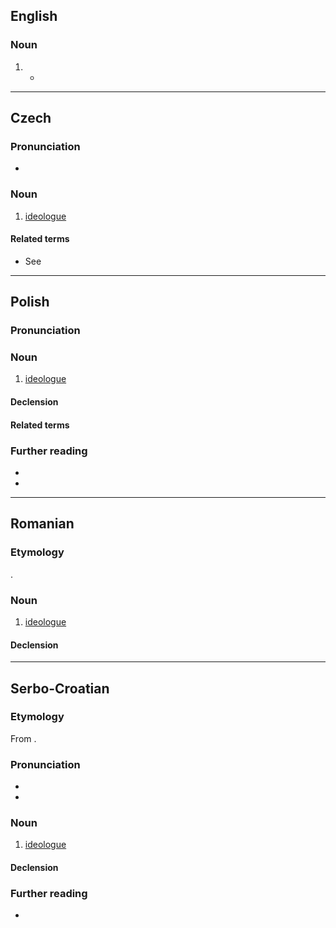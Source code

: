 {{also|ideologue}}

==English==

===Noun===
{{en-noun}}

# {{rare spelling of|en|ideologue}}
#* {{quote-book
|en
|year=2007
|year_published=
|edition=
|editor=Congress
|author=
|title=Congressional Record, V. 149, Pt. 13, July 8, 2003 to July 16, 2003
|chapter=
|url=http://books.google.com/books?id=JJC7zJ5o8ioC&pg=PA17238&dq=%22ideolog%22&hl=en&sa=X&ei=o7WIT_6fIZTrtgfY_6C4CQ&redir_esc=y#v=onepage&q=%22ideolog%22&f=false
|genre=
|publisher=Government Printing Office
|isbn=
|page=17238
|passage=That is the core of his beliefs in terms of takings. So he is an '''ideolog'''. He does not have the temperament for the bench.
}}

----

==Czech==

===Pronunciation===
* {{cs-IPA}}

===Noun===
{{cs-noun|g=m|f=ideoložka}}

# [[ideologue]]

====Related terms====
* See {{l|cs|idea}}

----

==Polish==

===Pronunciation===
{{pl-p|a=LL-Q809 (pol)-Olaf-ideolog.wav}}

===Noun===
{{pl-noun|m-pr}}

# [[ideologue]]

====Declension====
{{pl-decl-noun-m-pr}}

====Related terms====
{{col3|pl|title=adjective|ideologiczny}}
{{col3|pl|title=adverb|ideologicznie}}
{{col3|pl|title=noun|ideologia}}

===Further reading===
* {{R:pl:WSJP}}
* {{R:pl:PWN}}

{{C|pl|Male people}}

----

==Romanian==

===Etymology===
{{bor+|ro|fr|idéologue}}.

===Noun===
{{ro-noun|m|ideologi}}

# [[ideologue]]

====Declension====
{{ro-noun-m}}

{{C|ro|People}}

----

==Serbo-Croatian==

===Etymology===
From {{m|sh|ideològija}}.

===Pronunciation===
* {{IPA|sh|/ideǒloɡ/}}
* {{hyphenation|sh|i|de|o|log}}

===Noun===
{{sh-noun|g=m|head=ideòlog}}

# [[ideologue]]

====Declension====
{{sh-decl-noun
|ideòlog|ideòlozi
|ideologa|ideologa
|ideologu|ideolozima
|ideologa|ideologe
|ideolože|ideolozi
|ideologu|ideolozima
|ideologom|ideolozima
}}

===Further reading===
* {{R:sh:HJP|fVtiWhg%3D}}
